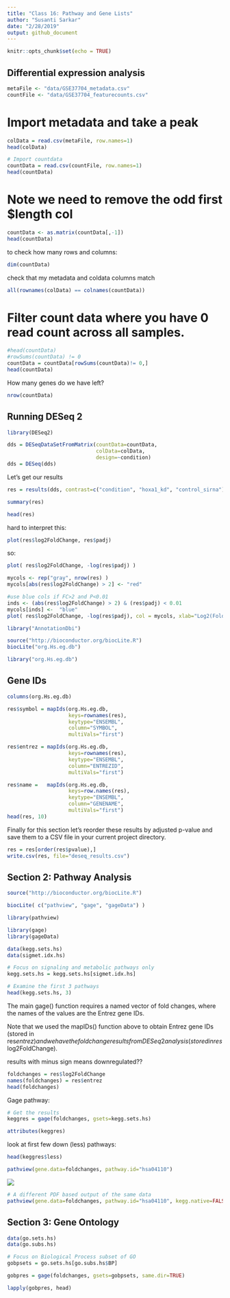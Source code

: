 ```yaml
---
title: "Class 16: Pathway and Gene Lists"
author: "Susanti Sarkar"
date: "2/28/2019"
output: github_document
---
```


```r
knitr::opts_chunk$set(echo = TRUE)
```

## Differential expression analysis

```r
metaFile <- "data/GSE37704_metadata.csv"
countFile <- "data/GSE37704_featurecounts.csv"
```

# Import metadata and take a peak
```r
colData = read.csv(metaFile, row.names=1)
head(colData)
```

```r
# Import countdata
countData = read.csv(countFile, row.names=1)
head(countData)
```

# Note we need to remove the odd first $length col


```r
countData <- as.matrix(countData[,-1])
head(countData)
```

to check how many rows and columns:
```r
dim(countData)
```

check that my metadata and coldata columns match

```r
all(rownames(colData) == colnames(countData))
```
# Filter count data where you have 0 read count across all samples.

```r
#head(countData)
#rowSums(countData) != 0
countData = countData[rowSums(countData)!= 0,]
head(countData)
```

How many genes do we have left?

```r
nrow(countData)
```


## Running DESeq 2

```r
library(DESeq2)
```

```r
dds = DESeqDataSetFromMatrix(countData=countData,
                             colData=colData,
                             design=~condition)
dds = DESeq(dds)
```

Let's get our results
```r
res = results(dds, contrast=c("condition", "hoxa1_kd", "control_sirna"))
```

```r
summary(res)
```


```r
head(res)
```

hard to interpret this:

```r
plot(res$log2FoldChange, res$padj)
```

so:

```r
plot( res$log2FoldChange, -log(res$padj) )
```

```r
mycols <- rep("gray", nrow(res) )
mycols[abs(res$log2FoldChange) > 2] <- "red"

#use blue cols if FC>2 and P<0.01
inds <- (abs(res$log2FoldChange) > 2) & (res$padj) < 0.01
mycols[inds] <-  "blue"
plot( res$log2FoldChange, -log(res$padj), col = mycols, xlab="Log2(FoldChange)", ylab="-Log(P-value)" )
```

```r
library("AnnotationDbi")
```


```r
source("http://bioconductor.org/biocLite.R")
biocLite("org.Hs.eg.db")
```

```r
library("org.Hs.eg.db")
```

## Gene IDs

```r
columns(org.Hs.eg.db)
```

```r
res$symbol = mapIds(org.Hs.eg.db,
                    keys=rownames(res), 
                    keytype="ENSEMBL",
                    column="SYMBOL",
                    multiVals="first")

res$entrez = mapIds(org.Hs.eg.db,
                    keys=rownames(res),
                    keytype="ENSEMBL",
                    column="ENTREZID",
                    multiVals="first")

res$name =   mapIds(org.Hs.eg.db,
                    keys=row.names(res),
                    keytype="ENSEMBL",
                    column="GENENAME",
                    multiVals="first")
head(res, 10)
```


Finally for this section let’s reorder these results by adjusted p-value and save them to a CSV file in your current project directory. 

```r
res = res[order(res$pvalue),]
write.csv(res, file="deseq_results.csv")
```

## Section 2: Pathway Analysis

```r
source("http://bioconductor.org/biocLite.R")
```

```r
biocLite( c("pathview", "gage", "gageData") )
```

```r
library(pathview)
```

```r
library(gage)
library(gageData)
```

```r
data(kegg.sets.hs)
data(sigmet.idx.hs)

# Focus on signaling and metabolic pathways only
kegg.sets.hs = kegg.sets.hs[sigmet.idx.hs]

# Examine the first 3 pathways
head(kegg.sets.hs, 3)
```

The main gage() function requires a named vector of fold changes, where the names of the values are the Entrez gene IDs.

Note that we used the mapIDs() function above to obtain Entrez gene IDs (stored in res$entrez) and we have the fold change results from DESeq2 analysis (stored in res$log2FoldChange).

results with minus sign means downregulated??

```r
foldchanges = res$log2FoldChange
names(foldchanges) = res$entrez
head(foldchanges)
```

Gage pathway:

```r
# Get the results
keggres = gage(foldchanges, gsets=kegg.sets.hs)
```
```r
attributes(keggres)
```
look at first few down (less) pathways:

```r
head(keggres$less)
```

```r
pathview(gene.data=foldchanges, pathway.id="hsa04110")
```

![](hsa04110.pathview.png)

```r
# A different PDF based output of the same data
pathview(gene.data=foldchanges, pathway.id="hsa04110", kegg.native=FALSE)
```

## Section 3: Gene Ontology

```r
data(go.sets.hs)
data(go.subs.hs)
```

```r
# Focus on Biological Process subset of GO
gobpsets = go.sets.hs[go.subs.hs$BP]

gobpres = gage(foldchanges, gsets=gobpsets, same.dir=TRUE)

lapply(gobpres, head)
```









